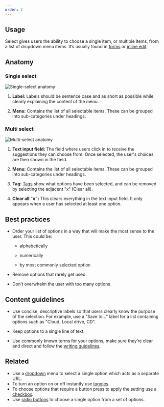 ```yaml
---
order: 2
---
```


## Usage

Select gives users the ability to choose a single item, or multiple items, from a list of dropdown menu items. It’s usually found in [forms](/patterns/forms) or [inline edit](/patterns/inline-edit).

## Anatomy

### Single select

![Single-select anatomy](../images/single-select.png)

1. **Label:** Labels should be sentence case and as short as possible while clearly explaining the content of the menu.

2. **Menu:** Contains the list of all selectable items. These can be grouped into sub-categories under headings.

### Multi select

![Multi-select anatomy](../images/multi-select.png)

1. **Text input field:** The field where users click in to receive the suggestions they can choose from. Once selected, the user's choices are then shown in the field.

2. **Menu:** Contains the list of all selectable items. These can be grouped into sub-categories under headings.

3. **Tag:** [Tags](/components/tag) show what options have been selected, and can be removed by selecting the adjacent "x" (Clear all).

4. **Clear all "x":** This clears everything in the text input field. It only appears when a user has selected at least one option.

## Best practices

- Order your list of options in a way that will make the most sense to the user. This could be:

  - alphabetically

  - numerically

  - by most commonly selected option

- Remove options that rarely get used.

- Don’t overwhelm the user with too many options.

## Content guidelines

- Use concise, descriptive labels so that users clearly know the purpose of the selection. For example, use a "Save to..." label for a list containing options such as "Cloud, Local drive, CD".

- Keep options to a single line of text.

- Use commonly known terms for your options, make sure they’re clear and direct and follow the [writing guidelines](/content/writing-style).

## Related

- Use a [dropdown](components/dropdown-menu) menu to select a single option which acts as a separate URL.
- To turn an option on or off instantly use [toggles](components/toggle).
- To choose options that require a button press to apply the setting use a [checkbox](/components/checkbox).
- Use [radio buttons](/components/radio) to choose a single option from a set of options.

